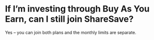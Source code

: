 # If I’m investing through Buy As You Earn, can I still join ShareSave?

Yes – you can join both plans and the monthly limits are separate.